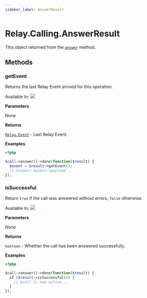 ```yaml
---
sidebar_label: AnswerResult
---
```


# Relay.Calling.AnswerResult

This object returned from the [`answer`](php/reference/relay_calling/call.mdx#answer) method.

## Methods

<div class="method-definitions"></div>

### getEvent

Returns the last Relay Event arrived for this operation.

Available In: <img class="method-available-tag" src="https://img.shields.io/badge/-v2.0+-brightgreen.svg" />

**Parameters**

_None_

**Returns**

[`Relay.Event`](php/reference/relay_event.mdx) - Last Relay Event.

**Examples**

```php title="Start recording in stereo mode and grab the result when it's completed."
<?php

$call->answer()->done(function($result) {
  $event = $result->getEvent();
  // Inspect $event->payload ..
});
```

### isSuccessful

Return `true` if the call was answered without errors, `false` otherwise.

Available In: <img class="method-available-tag" src="https://img.shields.io/badge/-v2.0+-brightgreen.svg" />

**Parameters**

_None_

**Returns**

`boolean` - Whether the call has been answered successfully.

**Examples**

```php title="Start the recording and then check if it has ended successfully."
<?php

$call->answer()->done(function($result) {
  if ($result->isSuccessful()) {
    // $call is now active...
  }
});
```
